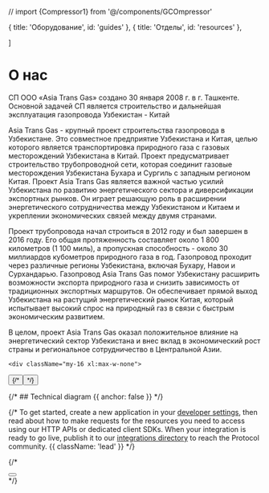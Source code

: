 
// import {Compressor1} from '@/components/GCOmpressor'




  { title: 'Оборудование', id: 'guides' },
  { title: 'Отделы', id: 'resources' },

  
]

<HeroPattern />

# О нас

СП ООО «Asia Trans Gas» создано 30 января 2008 г. в г. Ташкенте. Основной задачей СП является строительство и дальнейшая эксплуатация газопровода Узбекистан - Китай


Asia Trans Gas - крупный проект строительства газопровода в Узбекистане. Это совместное предприятие Узбекистана и Китая, целью которого является транспортировка природного газа с газовых месторождений Узбекистана в Китай. Проект предусматривает строительство трубопроводной сети, которая соединит газовые месторождения Узбекистана Бухара и Сургиль с западным регионом Китая.
Проект Asia Trans Gas является важной частью усилий Узбекистана по развитию энергетического сектора и диверсификации экспортных рынков. Он играет решающую роль в расширении энергетического сотрудничества между Узбекистаном и Китаем и укреплении экономических связей между двумя странами.

Проект трубопровода начал строиться в 2012 году и был завершен в 2016 году. Его общая протяженность составляет около 1 800 километров (1 100 миль), а пропускная способность - около 30 миллиардов кубометров природного газа в год. Газопровод проходит через различные регионы Узбекистана, включая Бухару, Навои и Сурхандарью.
Газопровод Asia Trans Gas помог Узбекистану расширить возможности экспорта природного газа и снизить зависимость от традиционных экспортных маршрутов. Он обеспечивает прямой выход Узбекистана на растущий энергетический рынок Китая, который испытывает высокий спрос на природный газ в связи с быстрым экономическим развитием.

В целом, проект Asia Trans Gas оказал положительное влияние на энергетический сектор Узбекистана и внес вклад в экономический рост страны и региональное сотрудничество в Центральной Азии.


    <div className="my-16 xl:max-w-none">

<Compressor1 />
</div>
  

<div className="not-prose mb-16 mt-6 flex gap-3">
  <Button href="https://asiatransgas.uz/" arrow="right" children="Asia Trans Gas" />
  {/* <Button href="/sdks" variant="outline" children="Explore SDKs" /> */}
</div>

{/* ## Technical diagram {{ anchor: false }} */}

{/* To get started, create a new application in your [developer settings](#), then read about how to make requests for the resources you need to access using our HTTP APIs or dedicated client SDKs. When your integration is ready to go live, publish it to our [integrations directory](#) to reach the Protocol community. {{ className: 'lead' }} */}

{/* 
<div className="not-prose">
  <Button
    href="/sdks"
    variant="text"
    arrow="right"
    children="Get your API key"
  />
</div> */}

<Guides />
<Resources />

